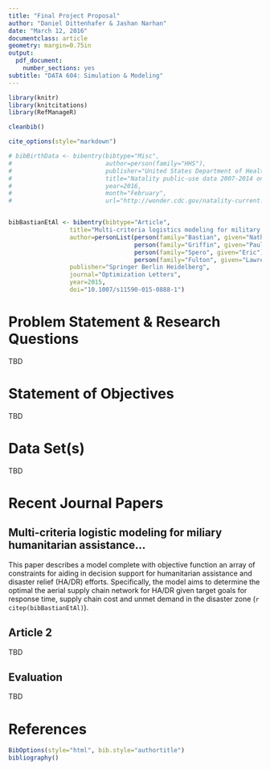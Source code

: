 ```yaml
---
title: "Final Project Proposal"
author: "Daniel Dittenhafer & Jashan Narhan"
date: "March 12, 2016"
documentclass: article 
geometry: margin=0.75in
output: 
  pdf_document:
    number_sections: yes
subtitle: "DATA 604: Simulation & Modeling"
---
```

```r
library(knitr)
library(knitcitations)
library(RefManageR)

cleanbib()

cite_options(style="markdown")

# bibBirthData <- bibentry(bibtype="Misc",
#                          author=person(family="HHS"),
#                          publisher="United States Department of Health and Human Services (US DHHS), Centers for Disease Control and Prevention (CDC), National Center for Health Statistics (NCHS), Division of Vital Statistics",
#                          title="Natality public-use data 2007-2014 on CDC WONDER Online Database",
#                          year=2016,
#                          month="February",
#                          url="http://wonder.cdc.gov/natality-current.html")


bibBastianEtAl <- bibentry(bibtype="Article",
                 title="Multi-criteria logistics modeling for military humanitarian assistance and disaster relief aerial delivery operations",
                 author=personList(person(family="Bastian", given="Nathaniel"),
                                   person(family="Griffin", given="Paul"),
                                   person(family="Spero", given="Eric"),
                                   person(family="Fulton", given="Lawrence")),
                 publisher="Springer Berlin Heidelberg",
                 journal="Optimization Letters",
                 year=2015,
                 doi="10.1007/s11590-015-0888-1")

```
# Problem Statement & Research Questions

TBD

# Statement of Objectives

TBD

# Data Set(s)

TBD



# Recent Journal Papers

## Multi-criteria logistic modeling for miliary humanitarian assistance...

This paper describes a model complete with objective function an array of constraints for aiding in decision support for humanitarian assistance and disaster relief (HA/DR) efforts. Specifically, the model aims to determine the optimal the aerial supply chain network for HA/DR given target goals for response time, supply chain cost and unmet demand in the disaster zone (`r citep(bibBastianEtAl)`).

## Article 2

TBD

## Evaluation

TBD

# References

```r
BibOptions(style="html", bib.style="authortitle")
bibliography()
```

